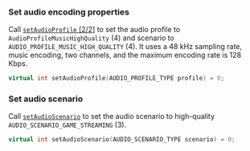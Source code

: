 <PlatformWrapper platform="windows">

### Set audio encoding properties

Call [`setAudioProfile` [2/2]](https://api-ref.agora.io/en/video-sdk/cpp/4.x/API/class_irtcengine.html#api_irtcengine_setaudioprofile2) to set the audio profile to `AudioProfileMusicHighQuality` (4) and scenario to `AUDIO_PROFILE_MUSIC_HIGH_QUALITY` (4). It uses a 48 ​​kHz sampling rate, music encoding, two channels, and the maximum encoding rate is 128 Kbps.

```cpp
virtual int setAudioProfile(AUDIO_PROFILE_TYPE profile) = 0;
```

### Set audio scenario

Call [`setAudioScenario`](https://api-ref.agora.io/en/video-sdk/cpp/4.x/API/class_irtcengine.html#api_irtcengine_setaudioscenario) to set the audio scenario to high-quality `AUDIO_SCENARIO_GAME_STREAMING` (3).

```cpp
virtual int setAudioScenario(AUDIO_SCENARIO_TYPE scenario) = 0;
```

</PlatformWrapper>
